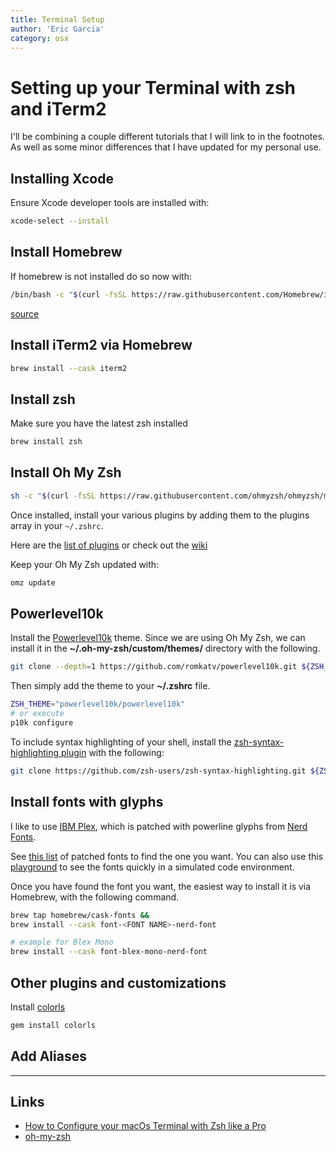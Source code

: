 ```yaml
---
title: Terminal Setup
author: 'Eric Garcia'
category: osx
---
```


# Setting up your Terminal with zsh and iTerm2

I'll be combining a couple different tutorials that I will link to in the footnotes. As well as some minor differences that I have updated for my personal use.

## Installing Xcode

Ensure Xcode developer tools are installed with:

```zsh
xcode-select --install
```

## Install Homebrew

If homebrew is not installed do so now with:

```zsh
/bin/bash -c "$(curl -fsSL https://raw.githubusercontent.com/Homebrew/install/HEAD/install.sh)"
```

[source](https://brew.sh)

## Install iTerm2 via Homebrew

```zsh
brew install --cask iterm2
```

## Install zsh

Make sure you have the latest zsh installed

```zsh
brew install zsh
```

## Install Oh My Zsh

```zsh
sh -c "$(curl -fsSL https://raw.githubusercontent.com/ohmyzsh/ohmyzsh/master/tools/install.sh)"
```

Once installed, install your various plugins by adding them to the plugins array in your `~/.zshrc`.

Here are the [list of plugins](https://github.com/ohmyzsh/ohmyzsh/tree/master/plugins) or check out the [wiki](https://github.com/ohmyzsh/ohmyzsh/wiki/Plugins)

Keep your Oh My Zsh updated with:

```zsh
omz update
```

## Powerlevel10k

Install the [Powerlevel10k](https://github.com/romkatv/powerlevel10k#oh-my-zsh) theme. Since we are using Oh My Zsh, we can install it in the **~/.oh-my-zsh/custom/themes/** directory with the following.

```zsh
git clone --depth=1 https://github.com/romkatv/powerlevel10k.git ${ZSH_CUSTOM:-$HOME/.oh-my-zsh/custom}/themes/powerlevel10k
```

Then simply add the theme to your **~/.zshrc** file.

```zsh
ZSH_THEME="powerlevel10k/powerlevel10k"
# or execute
p10k configure
```

To include syntax highlighting of your shell, install the [zsh-syntax-highlighting plugin](https://github.com/zsh-users/zsh-syntax-highlighting) with the following:

```zsh
git clone https://github.com/zsh-users/zsh-syntax-highlighting.git ${ZSH_CUSTOM:-~/.oh-my-zsh/custom}/plugins/zsh-syntax-highlighting
```

## Install fonts with glyphs

I like to use [IBM Plex](https://github.com/IBM/plex), which is patched with powerline glyphs from [Nerd Fonts](https://github.com/ryanoasis/nerd-fonts).

See [this list](https://github.com/ryanoasis/nerd-fonts#patched-fonts) of patched fonts to find the one you want. You can also use this [playground](https://www.programmingfonts.org/) to see the fonts quickly in a simulated code environment.

Once you have found the font you want, the easiest way to install it is via Homebrew, with the following command.

```zsh
brew tap homebrew/cask-fonts &&
brew install --cask font-<FONT NAME>-nerd-font

# example for Blex Mono
brew install --cask font-blex-mono-nerd-font
```

## Other plugins and customizations

Install [colorls](https://github.com/athityakumar/colorls#installation)

```zsh
gem install colorls
```

## Add Aliases

---

## Links

- [How to Configure your macOs Terminal with Zsh like a Pro](https://www.freecodecamp.org/news/how-to-configure-your-macos-terminal-with-zsh-like-a-pro-c0ab3f3c1156/)
- [oh-my-zsh](https://github.com/ohmyzsh/ohmyzsh)
